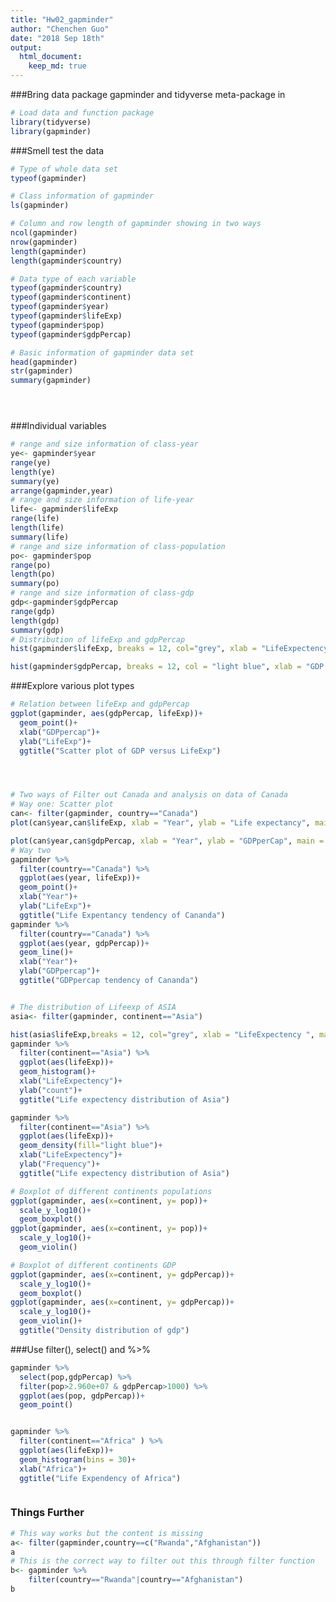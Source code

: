 ```yaml
---
title: "Hw02_gapminder"
author: "Chenchen Guo"
date: "2018 Sep 18th"
output: 
  html_document:
    keep_md: true
---
```


###Bring data package gapminder and tidyverse meta-package in
```r
# Load data and function package
library(tidyverse)
library(gapminder)
```


###Smell test the data

```r
# Type of whole data set 
typeof(gapminder)

# Class information of gapminder
ls(gapminder)

# Column and row length of gapminder showing in two ways
ncol(gapminder)
nrow(gapminder)
length(gapminder)
length(gapminder$country)

# Data type of each variable
typeof(gapminder$country)
typeof(gapminder$continent)
typeof(gapminder$year)
typeof(gapminder$lifeExp)
typeof(gapminder$pop)
typeof(gapminder$gdpPercap)

# Basic information of gapminder data set
head(gapminder)
str(gapminder)
summary(gapminder)





```


###Individual variables
```r
# range and size information of class-year
ye<- gapminder$year
range(ye)
length(ye)
summary(ye)
arrange(gapminder,year)
# range and size information of life-year
life<- gapminder$lifeExp
range(life)
length(life)
summary(life)
# range and size information of class-population
po<- gapminder$pop
range(po)
length(po)
summary(po)
# range and size information of class-gdp
gdp<-gapminder$gdpPercap
range(gdp)
length(gdp)
summary(gdp)
# Distribution of lifeExp and gdpPercap
hist(gapminder$lifeExp, breaks = 12, col="grey", xlab = "LifeExpectency", main="Life expectency distribution")

hist(gapminder$gdpPercap, breaks = 12, col = "light blue", xlab = "GDP per Cap", main = "GDPpercap distribution")


```


###Explore various plot types

```r
# Relation between lifeExp and gdpPercap
ggplot(gapminder, aes(gdpPercap, lifeExp))+
  geom_point()+
  xlab("GDPpercap")+
  ylab("LifeExp")+
  ggtitle("Scatter plot of GDP versus LifeExp")




# Two ways of Filter out Canada and analysis on data of Canada 
# Way one: Scatter plot
can<- filter(gapminder, country=="Canada")
plot(can$year,can$lifeExp, xlab = "Year", ylab = "Life expectancy", main = "Life expectancy tendency of Canada")

plot(can$year,can$gdpPercap, xlab = "Year", ylab = "GDPperCap", main = "GDPpercap tendency of Canada")
# Way two
gapminder %>% 
  filter(country=="Canada") %>% 
  ggplot(aes(year, lifeExp))+
  geom_point()+
  xlab("Year")+
  ylab("LifeExp")+
  ggtitle("Life Expentancy tendency of Cananda")
gapminder %>% 
  filter(country=="Canada") %>% 
  ggplot(aes(year, gdpPercap))+
  geom_line()+
  xlab("Year")+
  ylab("GDPpercap")+
  ggtitle("GDPpercap tendency of Cananda")


# The distribution of Lifeexp of ASIA
asia<- filter(gapminder, continent=="Asia")

hist(asia$lifeExp,breaks = 12, col="grey", xlab = "LifeExpectency ", main="Life expectency distribution of Asia")
gapminder %>% 
  filter(continent=="Asia") %>% 
  ggplot(aes(lifeExp))+
  geom_histogram()+
  xlab("LifeExpectency")+
  ylab("count")+
  ggtitle("Life expectency distribution of Asia")

gapminder %>% 
  filter(continent=="Asia") %>% 
  ggplot(aes(lifeExp))+
  geom_density(fill="light blue")+
  xlab("LifeExpectency")+
  ylab("Frequency")+
  ggtitle("Life expectency distribution of Asia")

# Boxplot of different continents populations
ggplot(gapminder, aes(x=continent, y= pop))+ 
  scale_y_log10()+
  geom_boxplot()
ggplot(gapminder, aes(x=continent, y= pop))+ 
  scale_y_log10()+
  geom_violin()

# Boxplot of different continents GDP
ggplot(gapminder, aes(x=continent, y= gdpPercap))+ 
  scale_y_log10()+
  geom_boxplot()
ggplot(gapminder, aes(x=continent, y= gdpPercap))+ 
  scale_y_log10()+
  geom_violin()+
  ggtitle("Density distribution of gdp")


```

###Use filter(), select() and %>%
```r


gapminder %>% 
  select(pop,gdpPercap) %>% 
  filter(pop>2.960e+07 & gdpPercap>1000) %>% 
  ggplot(aes(pop, gdpPercap))+
  geom_point()


gapminder %>% 
  filter(continent=="Africa" ) %>% 
  ggplot(aes(lifeExp))+
  geom_histogram(bins = 30)+
  xlab("Africa")+
  ggtitle("Life Expendency of Africa")



```

### Things Further
```r
# This way works but the content is missing
a<- filter(gapminder,country==c("Rwanda","Afghanistan"))
a
# This is the correct way to filter out this through filter function
b<- gapminder %>% 
    filter(country=="Rwanda"|country=="Afghanistan")
b

```






